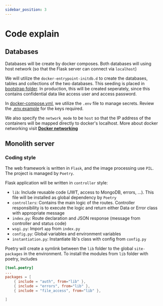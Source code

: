 ```yaml
---
sidebar_position: 3
---
```


# Code explain

## Databases

Databases will be create by docker composes. Both databases will using host network (so that the Flask server can connect via `localhost`)

We will utilize the `docker-entrypoint-initdb.d` to create the databases, tables and collections of the two databases. This seeding is placed in [bootstrap folder](https://github.com/highlander-spirou/microgo/tree/2_Celery_worker/bootstrap).
In production, this will be created seperately, since this contains confidential data like access user and access password.

In [docker-compose.yml](https://github.com/highlander-spirou/microgo/blob/2_Celery_worker/docker-compose.yml), 
we utilize the `.env` file to manage secrets. Review the [.env.example](https://github.com/highlander-spirou/microgo/blob/2_Celery_worker/celery-app/.env.example)
for the keys required. 

We also specify the `network_mode` to be `host` so that the IP address of the containers will be mapped directly to docker's localhost.
More about docker networking visit **[Docker networking](http://localhost:3000/docs/tutorial-basics/docker-network)**

## Monolith server

### Coding style

The web framework is written in `Flask`, and the image processing use `PIL`. The project is managed by `Poetry`.

Flask application will be written in `controller` style:

- `lib`: Include reusable code (JWT, access to MongoDB, errors, ...). This file will be installed as global dependency by `Poetry`
- `controllers`: Contains the main logic of the routes. Controller responsibility is to execute the logic and return either Data or Error class with appropriate message
- `index.py`: Route declaration and JSON response (message from controller and status code)
- `wsgi.py`: Import `app` from `index.py`
- `config.py`: Global variables and environment variables
- `instantiation.py`: Instantiate lib's class with config from `config.py`

Poetry will create a symlink between the `lib` folder to the global `site-packages` in the environment. To install the modules from `lib` folder with poetry, includes

```toml title="pyproject.toml"
[tool.poetry]
...
packages = [
    { include = "auth", from="lib" },
    { include = "errors", from="lib" },
    { include = "file_access", from="lib" },

]
```





